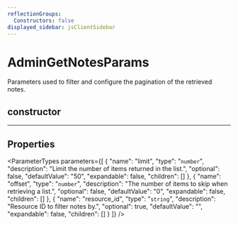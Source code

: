 ```yaml
---
reflectionGroups:
  Constructors: false
displayed_sidebar: jsClientSidebar
---
```



# AdminGetNotesParams

Parameters used to filter and configure the pagination of the retrieved notes.

## constructor

___

## Properties

<ParameterTypes parameters={[
  {
    "name": "limit",
    "type": "`number`",
    "description": "Limit the number of items returned in the list.",
    "optional": false,
    "defaultValue": "50",
    "expandable": false,
    "children": []
  },
  {
    "name": "offset",
    "type": "`number`",
    "description": "The number of items to skip when retrieving a list.",
    "optional": false,
    "defaultValue": "0",
    "expandable": false,
    "children": []
  },
  {
    "name": "resource_id",
    "type": "`string`",
    "description": "Resource ID to filter notes by.",
    "optional": true,
    "defaultValue": "",
    "expandable": false,
    "children": []
  }
]} />
